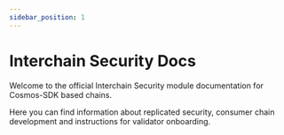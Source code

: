 ```yaml
---
sidebar_position: 1
---
```




# Interchain Security Docs

Welcome to the official Interchain Security module documentation for Cosmos-SDK based chains.

Here you can find information about replicated security, consumer chain development and instructions for validator onboarding.

<CardSection cards={homeCards} />
